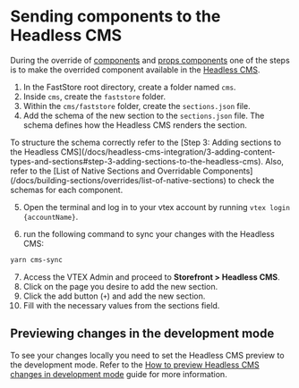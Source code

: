 
# Sending components to the Headless CMS

During the override of [components](/) and [props components](/) one of the steps
is to make the overrided component available in the [Headless CMS]().

1. In the FastStore root directory, create a folder named `cms`.
2. Inside `cms`, create the `faststore` folder.
3. Within the `cms/faststore` folder, create the `sections.json` file.
4. Add the schema of the new section to the `sections.json` file. The schema defines how the Headless CMS renders the section.

 
<Callout type="warning" emoji="⚠️">
  To structure the schema correctly refer to the [Step 3: Adding sections to the Headless CMS](/docs/headless-cms-integration/3-adding-content-types-and-sections#step-3-adding-sections-to-the-headless-cms). 
  Also, refer to the [List of Native Sections and Overridable Components](/docs/building-sections/overrides/list-of-native-sections) to check the schemas for each component.
</Callout>

5. Open the terminal and log in to your vtex account by running `vtex login {accountName}`.

6. run the following command to sync your changes with the Headless CMS:

```bash
yarn cms-sync
```
7. Access the VTEX Admin and proceed to **Storefront > Headless CMS**.
8. Click on the page you desire to add the new section.
9. Click the add button (`+`) and add the new section.
10. Fill with the necessary values from the sections field.

## Previewing changes in the development mode

To see your changes locally you need to set the Headless CMS preview to the development mode. 
Refer to the [How to preview Headless CMS changes in development mode](/docs/how-to-preview-headless-cms-changes-in-development-mode) guide for more information.
